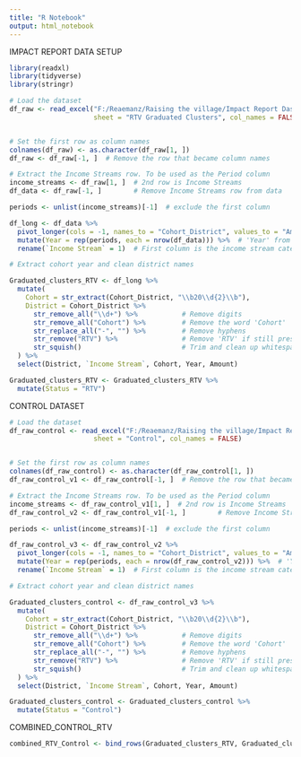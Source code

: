 ```yaml
---
title: "R Notebook"
output: html_notebook
---
```


IMPACT REPORT DATA SETUP


```r
library(readxl)
library(tidyverse)
library(stringr)

```


```r

# Load the dataset
df_raw <- read_excel("F:/Reaemanz/Raising the village/Impact Report Dashboard/RTV Graduated Clusters.xlsx", 
                     sheet = "RTV Graduated Clusters", col_names = FALSE)


# Set the first row as column names
colnames(df_raw) <- as.character(df_raw[1, ])
df_raw <- df_raw[-1, ]  # Remove the row that became column names

# Extract the Income Streams row. To be used as the Period column
income_streams <- df_raw[1, ]  # 2nd row is Income Streams
df_data <- df_raw[-1, ]        # Remove Income Streams row from data

periods <- unlist(income_streams)[-1]  # exclude the first column

df_long <- df_data %>%
  pivot_longer(cols = -1, names_to = "Cohort_District", values_to = "Amount") %>%
  mutate(Year = rep(periods, each = nrow(df_data))) %>%  # 'Year' from income_streams
  rename(`Income Stream` = 1)  # First column is the income stream category

# Extract cohort year and clean district names

Graduated_clusters_RTV <- df_long %>%
  mutate(
    Cohort = str_extract(Cohort_District, "\\b20\\d{2}\\b"),
    District = Cohort_District %>%
      str_remove_all("\\d+") %>%           # Remove digits
      str_remove_all("Cohort") %>%         # Remove the word 'Cohort'
      str_replace_all("-", "") %>%         # Remove hyphens
      str_remove("RTV") %>%                # Remove 'RTV' if still present
      str_squish()                         # Trim and clean up whitespace
  ) %>%
  select(District, `Income Stream`, Cohort, Year, Amount)

Graduated_clusters_RTV <- Graduated_clusters_RTV %>%
  mutate(Status = "RTV")


```

CONTROL DATASET

```r

# Load the dataset
df_raw_control <- read_excel("F:/Reaemanz/Raising the village/Impact Report Dashboard/Table 8.xlsx", 
                     sheet = "Control", col_names = FALSE)


# Set the first row as column names
colnames(df_raw_control) <- as.character(df_raw_control[1, ])
df_raw_control_v1 <- df_raw_control[-1, ]  # Remove the row that became column names

# Extract the Income Streams row. To be used as the Period column
income_streams <- df_raw_control_v1[1, ]  # 2nd row is Income Streams
df_raw_control_v2 <- df_raw_control_v1[-1, ]        # Remove Income Streams row from data

periods <- unlist(income_streams)[-1]  # exclude the first column

df_raw_control_v3 <- df_raw_control_v2 %>%
  pivot_longer(cols = -1, names_to = "Cohort_District", values_to = "Amount") %>%
  mutate(Year = rep(periods, each = nrow(df_raw_control_v2))) %>%  # 'Year' from income_streams
  rename(`Income Stream` = 1)  # First column is the income stream category

# Extract cohort year and clean district names

Graduated_clusters_control <- df_raw_control_v3 %>%
  mutate(
    Cohort = str_extract(Cohort_District, "\\b20\\d{2}\\b"),
    District = Cohort_District %>%
      str_remove_all("\\d+") %>%           # Remove digits
      str_remove_all("Cohort") %>%         # Remove the word 'Cohort'
      str_replace_all("-", "") %>%         # Remove hyphens
      str_remove("RTV") %>%                # Remove 'RTV' if still present
      str_squish()                         # Trim and clean up whitespace
  ) %>%
  select(District, `Income Stream`, Cohort, Year, Amount)

Graduated_clusters_control <- Graduated_clusters_control %>%
  mutate(Status = "Control")

```

COMBINED_CONTROL_RTV

```r
combined_RTV_Control <- bind_rows(Graduated_clusters_RTV, Graduated_clusters_control)  %>% view()

```













